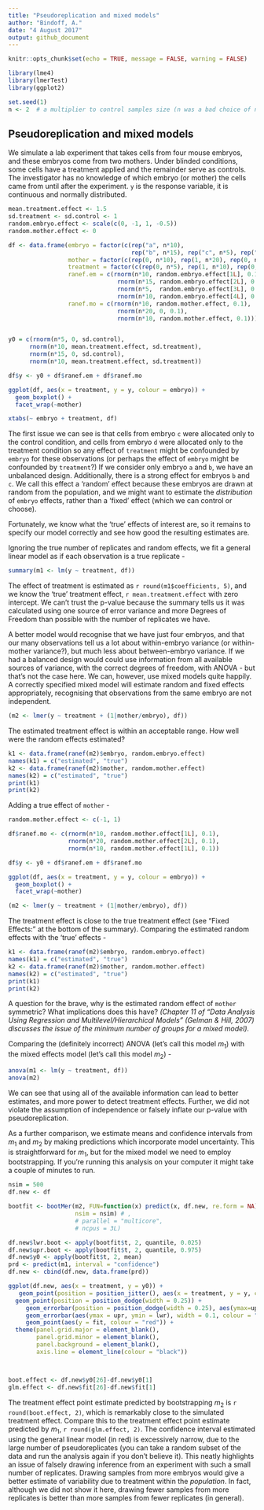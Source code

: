```yaml
---
title: "Pseudoreplication and mixed models"
author: "Bindoff, A."
date: "4 August 2017"
output: github_document
---
```


```r
knitr::opts_chunk$set(echo = TRUE, message = FALSE, warning = FALSE)
```


```r
library(lme4)
library(lmerTest)
library(ggplot2)

set.seed(1)
n <- 2  # a multiplier to control samples size (n was a bad choice of name!)

```

## Pseudoreplication and mixed models

We simulate a lab experiment that takes cells from four mouse embryos, and these embryos come from two mothers. Under blinded conditions, some cells have a treatment applied and the remainder serve as controls. The investigator has no knowledge of which embryo (or mother) the cells came from until after the experiment. `y` is the response variable, it is continuous and normally distributed.


```r
mean.treatment.effect <- 1.5
sd.treatment <- sd.control <- 1
random.embryo.effect <- scale(c(0, -1, 1, -0.5))
random.mother.effect <- 0

df <- data.frame(embryo = factor(c(rep("a", n*10),
                                   rep("b", n*15), rep("c", n*5), rep("d", n*10))),
                 mother = factor(c(rep(0, n*10), rep(1, n*20), rep(0, n*10))),
                 treatment = factor(c(rep(0, n*5), rep(1, n*10), rep(0, n*15), rep(1, n*10))),
                 ranef.em = c(rnorm(n*10, random.embryo.effect[1L], 0.1),
                               rnorm(n*15, random.embryo.effect[2L], 0.1),
                               rnorm(n*5,  random.embryo.effect[3L], 0.1),
                               rnorm(n*10, random.embryo.effect[4L], 0.1)),
                 ranef.mo = c(rnorm(n*10, random.mother.effect, 0.1),
                               rnorm(n*20, 0, 0.1),
                               rnorm(n*10, random.mother.effect, 0.1)))


y0 = c(rnorm(n*5, 0, sd.control),
      rnorm(n*10, mean.treatment.effect, sd.treatment),
      rnorm(n*15, 0, sd.control),
      rnorm(n*10, mean.treatment.effect, sd.treatment))

df$y <- y0 + df$ranef.em + df$ranef.mo

ggplot(df, aes(x = treatment, y = y, colour = embryo)) + 
  geom_boxplot() +
  facet_wrap(~mother)

xtabs(~ embryo + treatment, df)

```

The first issue we can see is that cells from embryo `c` were allocated only to the control condition, and cells from embryo `d` were allocated only to the treatment condition so any effect of `treatment` might be confounded by `embryo` for these observations (or perhaps the effect of `embryo` might be confounded by `treatment`?) If we consider only embryo `a` and `b`, we have an unbalanced design. Additionally, there is a strong effect for embryos `b` and `c`. We call this effect a 'random' effect because these embryos are drawn at random from the population, and we might want to estimate the *distribution* of `embryo` effects, rather than a 'fixed' effect (which we can control or choose).

Fortunately, we know what the 'true' effects of interest are, so it remains to specify our model correctly and see how good the resulting estimates are.  

Ignoring the true number of replicates and random effects, we fit a general linear model as if each observation is a true replicate -

```r
summary(m1 <- lm(y ~ treatment, df))
```

The effect of treatment is estimated as `r round(m1$coefficients, 5)`, and we know the 'true' treatment effect, `r mean.treatment.effect` with zero intercept. We can't trust the p-value because the summary tells us it was calculated using one source of error variance and more Degrees of Freedom than possible with the number of replicates we have.

A better model would recognise that we have just four embryos, and that our many observations tell us a lot about within-embryo variance (or within-mother variance?), but much less about between-embryo variance. If we had a balanced design would could use information from all available sources of variance, with the correct degrees of freedom, with ANOVA - but that's not the case here. We can, however, use mixed models quite happily. A correctly specified mixed model will estimate random and fixed effects appropriately, recognising that observations from the same embryo are not independent.  


```r
(m2 <- lmer(y ~ treatment + (1|mother/embryo), df))
```

The estimated treatment effect is within an acceptable range. How well were the random effects estimated?

```r
k1 <- data.frame(ranef(m2)$embryo, random.embryo.effect)
names(k1) = c("estimated", "true")
k2 <- data.frame(ranef(m2)$mother, random.mother.effect)
names(k2) = c("estimated", "true")
print(k1)
print(k2)
```


Adding a true effect of `mother` - 

```r

random.mother.effect <- c(-1, 1)

df$ranef.mo <- c(rnorm(n*10, random.mother.effect[1L], 0.1),
                 rnorm(n*20, random.mother.effect[2L], 0.1),
                 rnorm(n*10, random.mother.effect[1L], 0.1))

df$y <- y0 + df$ranef.em + df$ranef.mo

ggplot(df, aes(x = treatment, y = y, colour = embryo)) + 
  geom_boxplot() +
  facet_wrap(~mother)

```

```r
(m2 <- lmer(y ~ treatment + (1|mother/embryo), df))

```

The treatment effect is close to the true treatment effect (see "Fixed Effects:" at the bottom of the summary). Comparing the estimated random effects with the 'true' effects -  


```r
k1 <- data.frame(ranef(m2)$embryo, random.embryo.effect)
names(k1) = c("estimated", "true")
k2 <- data.frame(ranef(m2)$mother, random.mother.effect)
names(k2) = c("estimated", "true")
print(k1)
print(k2)
```

A question for the brave, why is the estimated random effect of `mother` symmetric?  What implications does this have? *(Chapter 11 of "Data Analysis Using Regression and Multilevel/Hierarchical Models" (Gelman & Hill, 2007) discusses the issue of the minimum number of groups for a mixed model).*


Comparing the (definitely incorrect) ANOVA (let's call this model $m_1$) with the mixed effects model (let's call this model $m_2$) -  

```r
anova(m1 <- lm(y ~ treatment, df))
anova(m2)
```

We can see that using all of the available information can lead to better estimates, and more power to detect treatment effects. Further, we did not violate the assumption of independence or falsely inflate our p-value with pseudoreplication.

As a further comparison, we estimate means and confidence intervals from $m_1$ and $m_2$ by making predictions which incorporate model uncertainty. This is straightforward for $m_1$, but for the mixed model we need to employ bootstrapping. If you're running this analysis on your computer it might take a couple of minutes to run.

```r
nsim = 500
df.new <- df

bootfit <- bootMer(m2, FUN=function(x) predict(x, df.new, re.form = NA),
                   nsim = nsim) # ,
                   # parallel = "multicore",
                   # ncpus = 3L)

df.new$lwr.boot <- apply(bootfit$t, 2, quantile, 0.025)
df.new$upr.boot <- apply(bootfit$t, 2, quantile, 0.975)
df.new$y0 <- apply(bootfit$t, 2, mean)
prd <- predict(m1, interval = "confidence")
df.new <- cbind(df.new, data.frame(prd))
```

```r
ggplot(df.new, aes(x = treatment, y = y0)) +
   geom_point(position = position_jitter(), aes(x = treatment, y = y, colour = embryo)) +
  geom_point(position = position_dodge(width = 0.25)) +
     geom_errorbar(position = position_dodge(width = 0.25), aes(ymax=upr.boot, ymin=lwr.boot), width=.1) +
     geom_errorbar(aes(ymax = upr, ymin = lwr), width = 0.1, colour = "red") +
     geom_point(aes(y = fit, colour = "red")) +
  theme(panel.grid.major = element_blank(),
        panel.grid.minor = element_blank(),
        panel.background = element_blank(), 
        axis.line = element_line(colour = "black")) 



boot.effect <- df.new$y0[26]-df.new$y0[1]
glm.effect <- df.new$fit[26]-df.new$fit[1]
```


The treatment effect point estimate predicted by bootstrapping $m_2$ is `r round(boot.effect, 2)`, which is remarkably close to the simulated treatment effect. Compare this to the treatment effect point estimate predicted by $m_1$, `r round(glm.effect, 2)`. The confidence interval estimated using the general linear model (in red) is excessively narrow, due to the large number of pseudoreplicates (you can take a random subset of the data and run the analysis again if you don't believe it). This neatly highlights an issue of falsely drawing inference from an experiment with such a small number of replicates. Drawing samples from more embryos would give a better estimate of variability due to treatment within the *population*. In fact, although we did not show it here, drawing fewer samples from more replicates is better than more samples from fewer replicates (in general).

  
  